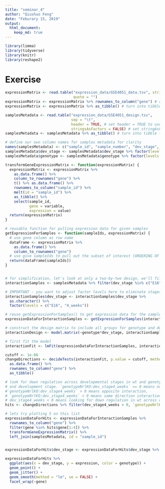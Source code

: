 ```yaml
---
title: "seminar_4"
author: "Qiushuo Feng"
date: "Feburary 15, 2019"
output: 
  html_document:
    keep_md: true
---
```


```r
library(limma)
library(tidyverse)
library(knitr)
library(reshape2)
```

# Exercise
```r
expressionMatrix <- read.table("expression_data/GSE4051_data.tsv", stringsAsFactors = FALSE, sep = "\t", 
                               quote = "")
expressionMatrix <- expressionMatrix %>% rownames_to_column("gene") # rownames deprecated in tibbles and are hard to work with in ggplot
expressionMatrix <- expressionMatrix %>% as_tibble() # turn into tibble for pretty printing

samplesMetadata <- read.table("expression_data/GSE4051_design.tsv", 
                              sep = "\t",
                              header = TRUE, # set header = TRUE to use the first row of the data as column names
                              stringsAsFactors = FALSE) # set stringAsFactors to avoid setting everything as factors, we can control that ourselves
samplesMetadata <- samplesMetadata %>% as_tibble() # turn into tibble for pretty printing

# define our own column names for samples metadata for clarity
names(samplesMetadata) <- c("sample_id", "sample_number", "dev_stage", "genotype")
samplesMetadata$dev_stage <- samplesMetadata$dev_stage %>% factor(levels = c("E16", "P2", "P6", "P10", "4_weeks"))
samplesMetadata$genotype <- samplesMetadata$genotype %>% factor(levels = c("wt", "NrlKO"))

transformGeneExpressionMatrix <- function(expressionMatrix) {
  expressionMatrix <- expressionMatrix %>%
    as.data.frame() %>% 
    column_to_rownames("gene") %>%
    t() %>% as.data.frame() %>% 
    rownames_to_column("sample_id") %>% 
    melt(id = "sample_id") %>% 
    as_tibble() %>% 
    select(sample_id,
           gene = variable, 
           expression = value)
  return(expressionMatrix)
}

# reusable function for pulling expression data for given samples
getExpressionForSamples <- function(sampleIds, expressionMatrix) {
  # use gene column as row name
  dataFrame <- expressionMatrix %>% 
    as.data.frame() %>% 
    column_to_rownames("gene")
  # use give sampleIds to pull out the subset of interest (ORDERING OF SAMPLES IS VERY IMPORTANT)
  return(dataFrame[sampleIds])
}


# for simplification, let's look at only a two-by-two design, we'll filter for developmental stages E16 and 4_weeks
interactionSamples <- samplesMetadata %>% filter(dev_stage %in% c("E16", "4_weeks"))

# IMPORTANT - you want to adjust factor levels here to eliminate stages P2, P6, and P10 from your design matrix
interactionSamples$dev_stage <- interactionSamples$dev_stage %>% 
  as.character() %>% 
  factor(levels = c("E16", "4_weeks"))

# reuse getExpressionForSamples() to get expression data for the samples that we want
expressionDataForInteractionSamples <- getExpressionForSamples(interactionSamples$sample_id, expressionMatrix)

# construct the design matrix to include all groups for genotype and developmental stages plus the interaction terms
interactionDesign <- model.matrix(~genotype*dev_stage, interactionSamples)

# first fit the model
interactionFit <- lmFit(expressionDataForInteractionSamples, interactionDesign) %>% eBayes()

cutoff <- 1e-06
changeDirections <- decideTests(interactionFit, p.value = cutoff, method = "global") %>% 
  as.data.frame() %>% 
  rownames_to_column("gene") %>% 
  as_tibble()

# look for down regulation across developmental stages in wt and genotypeNrlKO. No interaction between genotype 
# and development stage. `genotypeNrlKO:dev_stage4_weeks` == 0 means no interaction, 
#`genotypeNrlKO:dev_stage4_weeks` > 0 means opposite interaction,
# `genotypeNrlKO:dev_stage4_weeks` < 0 means same direction interaction. 
# dev_stage4_weeks < 0 means looking for down regulation in wt across development stage and so on.
hits <- changeDirections %>% filter(dev_stage4_weeks < 0, `genotypeNrlKO:dev_stage4_weeks` == 0)

# lets try plotting 5 on this list
expressionDataForHits <- expressionDataForInteractionSamples %>% 
  rownames_to_column("gene") %>% 
  filter(gene %in% hits$gene[1:4]) %>%
  transformGeneExpressionMatrix() %>% 
  left_join(samplesMetadata, id = "sample_id")


expressionDataForHits$dev_stage <- expressionDataForHits$dev_stage %>% as.numeric()

expressionDataForHits %>%
  ggplot(aes(x = dev_stage, y = expression, color = genotype)) +
  geom_point() +
  geom_jitter() +
  geom_smooth(method = "lm", se = FALSE) +
  facet_wrap(~gene)

```